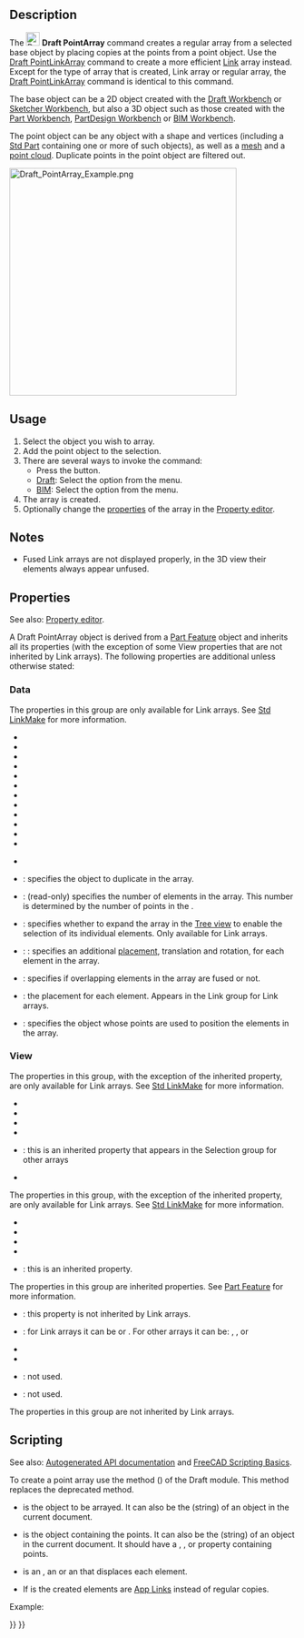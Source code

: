 <languages/>

{{Docnav
|[[Draft_PathLinkArray|PathLinkArray]]
|[[Draft_PointLinkArray|PointLinkArray]]
|[[Draft_Workbench|Draft]]
|IconL=Draft_PathLinkArray.svg
|IconR=Draft_PointLinkArray.svg
|IconC=Workbench_Draft.svg
}}

{{GuiCommand
|Name=Draft PointArray
|MenuLocation=Modification → Array tools →  Point array<br>Modify →  Point array
|Workbenches=[[Draft_Workbench|Draft]], [[BIM_Workbench|BIM]]
|Version=0.18
|SeeAlso=[[Draft_OrthoArray|Draft OrthoArray]], [[Draft_PolarArray|Draft PolarArray]], [[Draft_CircularArray|Draft CircularArray]], [[Draft_PathArray|Draft PathArray]], [[Draft_PathLinkArray|Draft PathLinkArray]], [[Draft_PointLinkArray|Draft PointLinkArray]]
}}

==Description==

The [[Image:Draft_PointArray.svg|24px]] '''Draft PointArray''' command creates a regular array from a selected base object by placing copies at the points from a point object. Use the [[Draft_PointLinkArray|Draft PointLinkArray]] command to create a more efficient [[App_Link|Link]] array instead. Except for the type of array that is created, Link array or regular array, the [[Draft_PointLinkArray|Draft PointLinkArray]] command is identical to this command.

The base object can be a 2D object created with the [[Draft_Workbench|Draft Workbench]] or [[Sketcher_Workbench|Sketcher Workbench]], but also a 3D object such as those created with the [[Part_Workbench|Part Workbench]], [[PartDesign_Workbench|PartDesign Workbench]] or [[BIM_Workbench|BIM Workbench]].

The point object can be any object with a shape and vertices (including a [[Std_Part|Std Part]] containing one or more of such objects), as well as a [[Mesh_Workbench|mesh]] and a [[Points_Workbench|point cloud]]. Duplicate points in the point object are filtered out.

[[Image:Draft_PointArray_Example.png|400px]]
{{Caption|Draft PointArray}}

==Usage==

# Select the object you wish to array.
# Add the point object to the selection.
# There are several ways to invoke the command:
#* Press the {{Button|[[Image:Draft_PointArray.svg|16px]] [[Draft_PointArray|Point array]]}} button.
#* [[Draft_Workbench|Draft]]: Select the {{MenuCommand|Modification → Array tools → [[Image:Draft_PointArray.svg|16px]] Point array}} option from the menu.
#* [[BIM_Workbench|BIM]]: Select the {{MenuCommand|Modify → [[Image:Draft_PointArray.svg|16px]] Point array}} option from the menu.
# The array is created.
# Optionally change the [[#Properties|properties]] of the array in the [[property_editor|Property editor]].

==Notes==

* Fused Link arrays are not displayed properly, in the 3D view their elements always appear unfused.

==Properties==

See also: [[property_editor|Property editor]].

A Draft PointArray object is derived from a [[Part_Feature|Part Feature]] object and inherits all its properties (with the exception of some View properties that are not inherited by Link arrays). The following properties are additional unless otherwise stated:

===Data===

{{Properties_Title|Link}}

The properties in this group are only available for Link arrays. See [[Std_LinkMake#Properties|Std LinkMake]] for more information.

* {{PropertyData|Scale|Float}}
* {{PropertyData|Scale Vector|Vector|Hidden}}
* {{PropertyData|Scale List|VectorList}}
* {{PropertyData|Visibility List|BoolList|Hidden}}
* {{PropertyData|Placement List|PlacementList|Hidden}}
* {{PropertyData|Element List|LinkList|Hidden}}
* {{PropertyData|_ Link Touched|Bool|Hidden}}
* {{PropertyData|_ Child Cache|LinkList|Hidden}}
* {{PropertyData|_ Link Owner|Integer|Hidden}}
* {{PropertyData|Colored Elements|LinkSubHidden|Hidden}}
* {{PropertyData|Link Copy On Change|Enumeration}}
* {{PropertyData|Link Transform|Bool}}

{{Properties_Title|Draft}}

* {{PropertyData|Always Sync Placement|Bool}}

{{Properties_Title|Objects}}

* {{PropertyData|Base|Link}}: specifies the object to duplicate in the array.
* {{PropertyData|Count|Integer}}: (read-only) specifies the number of elements in the array. This number is determined by the number of points in the {{PropertyData|Point Object}}.
* {{PropertyData|Expand Array|Bool}}: specifies whether to expand the array in the [[Tree_view|Tree view]] to enable the selection of its individual elements. Only available for Link arrays.
* {{PropertyData|Extra Placement|Placement}}: : specifies an additional [[Placement|placement]], translation and rotation, for each element in the array.
* {{PropertyData|Fuse|Bool}}: specifies if overlapping elements in the array are fused or not. {{Version|1.0}}
* {{PropertyData|Placement List|PlacementList}}: the placement for each element. Appears in the Link group for Link arrays. {{Version|1.1}}
* {{PropertyData|Point Object|Link}}: specifies the object whose points are used to position the elements in the array.

===View===

{{Properties_Title|Link}}

The properties in this group, with the exception of the inherited property, are only available for Link arrays. See [[Std_LinkMake#Properties|Std LinkMake]] for more information.

* {{PropertyView|Draw Style|Enumeration}}
* {{PropertyView|Line Width|FloatConstraint}}
* {{PropertyView|Override Material|Bool}}
* {{PropertyView|Point Size|FloatConstraint}}
* {{PropertyView|Selectable|Bool}}: this is an inherited property that appears in the Selection group for other arrays
* {{PropertyView|Shape Material|Material}}

{{Properties_Title|Base}}

The properties in this group, with the exception of the inherited property, are only available for Link arrays. See [[Std_LinkMake#Properties|Std LinkMake]] for more information.

* {{PropertyView|Child View Provider|PersistentObject|Hidden}}
* {{PropertyView|Material List|MaterialList|Hidden}}
* {{PropertyView|Override Color List|ColorList|Hidden}}
* {{PropertyView|Override Material List|BoolList|Hidden}}
* {{PropertyView|Proxy|PythonObject|Hidden}}: this is an inherited property.

{{Properties_Title|Display Options}}

The properties in this group are inherited properties. See [[Part_Feature#Properties|Part Feature]] for more information.

* {{PropertyView|Bounding Box|Bool}}: this property is not inherited by Link arrays.
* {{PropertyView|Display Mode|Enumeration}}: for Link arrays it can be {{value|Link}} or {{value|ChildView}}. For other arrays it can be: {{value|Flat Lines}}, {{value|Shaded}}, {{value|Wireframe}} or {{value|Points}}
* {{PropertyView|Show In Tree|Bool}}
* {{PropertyView|Visibility|Bool}}

{{Properties_Title|Draft}}

* {{PropertyView|Pattern|Enumeration}}: not used.
* {{PropertyView|Pattern Size|Float}}: not used.

{{Properties_Title|Object style}}

The properties in this group are not inherited by Link arrays.

==Scripting==

See also: [https://freecad.github.io/SourceDoc/ Autogenerated API documentation] and [[FreeCAD Scripting Basics|FreeCAD Scripting Basics]].

To create a point array use the {{incode|make_point_array}} method ({{Version|0.19}}) of the Draft module. This method replaces the deprecated {{incode|makePointArray}} method.

{{Code|code=
point_array = make_point_array(base_object, point_object, extra=None, use_link=True)
}}

* {{incode|base_object}} is the object to be arrayed. It can also be the {{incode|Label}} (string) of an object in the current document.
* {{incode|point_object}} is the object containing the points. It can also be the {{incode|Label}} (string) of an object in the current document. It should have a {{incode|Geometry}}, {{incode|Links}}, or {{incode|Components}} property containing points.
* {{incode|extra}} is an {{incode|App.Placement}}, an {{incode|App.Vector}} or an {{incode|App.Rotation}} that displaces each element.
* If {{incode|use_link}} is {{incode|True}} the created elements are [[App_Link|App Links]] instead of regular copies.

Example:

{{Code|code=
import FreeCAD as App
import Draft

doc = App.newDocument()

polygon = Draft.make_polygon(3, radius=500.0)

p1 = Draft.make_point(App.Vector(1500, 0, 0))
p2 = Draft.make_point(App.Vector(2500, 0, 0))
p3 = Draft.make_point(App.Vector(2000, 1000, 0))

compound = doc.addObject("Part::Compound", "Compound")
compound.Links = [p1, p2, p3]

point_array = Draft.make_point_array(polygon, compound)
doc.recompute()
}}


{{Docnav
|[[Draft_PathLinkArray|PathLinkArray]]
|[[Draft_PointLinkArray|PointLinkArray]]
|[[Draft_Workbench|Draft]]
|IconL=Draft_PathLinkArray.svg
|IconR=Draft_PointLinkArray.svg
|IconC=Workbench_Draft.svg
}}

{{Draft Tools navi{{#translation:}}}}
{{Userdocnavi{{#translation:}}}}